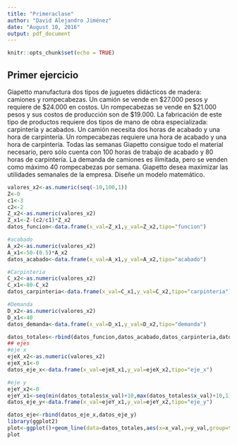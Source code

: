 ```yaml
---
title: "Primeraclase"
author: "David Alejandro Jiménez"
date: "August 10, 2016"
output: pdf_document
---
```


```r
knitr::opts_chunk$set(echo = TRUE)
```

## Primer ejercicio

Giapetto manufactura dos tipos de juguetes didácticos de madera: camiones y rompecabezas. Un camión se vende en $27.000 pesos y requiere de $24.000 en costos. Un rompecabezas se vende en $21.000 pesos y sus costos de producción son de $19.000. La fabricación de este tipo de productos requiere dos tipos de mano de obra especializada: carpintería y acabados. Un camión necesita dos horas de acabado y una hora de carpintería. Un rompecabezas requiere una hora de acabado y una hora de carpintería. Todas las semanas Giapetto consigue todo el material necesario, pero sólo cuenta con 100 horas de trabajo de acabado y 80 horas de carpintería. La demanda de camiones es ilimitada, pero se venden como máximo 40 rompecabezas por semana. Giapetto desea maximizar las utilidades semanales de la empresa. Diseñe un modelo matemático. 

```r
valores_x2<-as.numeric(seq(-10,100,1))
Z<-0
c1<-3
c2<-2
Z_x2<-as.numeric(valores_x2)
Z_x1<-Z-(c2/c1)*Z_x2
datos_funcion<-data.frame(x_val=Z_x1,y_val=Z_x2,tipo="funcion")

#acabado
A_x2<-as.numeric(valores_x2)
A_x1<-50-(0.5)*A_x2
datos_acabado<-data.frame(x_val=A_x1,y_val=A_x2,tipo="acabado")

#Carpinteria
C_x2<-as.numeric(valores_x2)
C_x1<-80-C_x2
datos_carpinteria<-data.frame(x_val=C_x1,y_val=C_x2,tipo="carpinteria")

#Demanda
D_x2<-as.numeric(valores_x2)
D_x1<-40
datos_demanda<-data.frame(x_val=D_x1,y_val=D_x2,tipo="demanda")

datos_totales<-rbind(datos_funcion,datos_acabado,datos_carpinteria,datos_demanda)
## ejes
#eje x
ejeX_x2<-as.numeric(valores_x2)
ejeX_x1<-0
datos_eje_x<-data.frame(x_val=ejeX_x1,y_val=ejeX_x2,tipo="eje_x")

#eje y
ejeY_x2<-0
ejeY_x1<-seq(min(datos_totales$x_val)+10,max(datos_totales$x_val)+10,1)
datos_eje_y<-data.frame(x_val=ejeY_x1,y_val=ejeY_x2,tipo="eje_y")

datos_eje<-rbind(datos_eje_x,datos_eje_y)
library(ggplot2)
plot<-ggplot()+geom_line(data=datos_totales,aes(x=x_val,y=y_val,group=tipo,colour=tipo))+geom_line(data=datos_eje,aes(x=x_val,y=y_val,group=tipo))
plot




```
